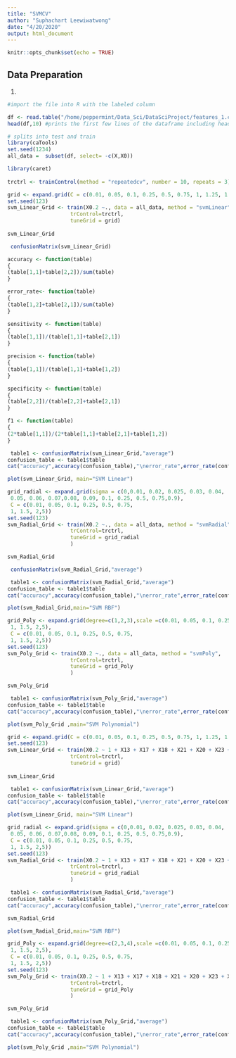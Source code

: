 ```yaml
---
title: "SVMCV"
author: "Suphachart Leewiwatwong"
date: "4/20/2020"
output: html_document
---
```


```r
knitr::opts_chunk$set(echo = TRUE)
```



## Data Preparation
1) 
```r
#import the file into R with the labeled column
```


```r
df <- read.table("/home/peppermint/Data_Sci/DataSciProject/features_1.csv",header= TRUE,sep = ",")
head(df,10) #prints the first few lines of the dataframe including header row
```



```r
# splits into test and train
library(caTools)
set.seed(1234)
all_data =  subset(df, select= -c(X,X0))

```

```r
library(caret)
	
trctrl <- trainControl(method = "repeatedcv", number = 10, repeats = 3)
```


```r

	
grid <- expand.grid(C = c(0.01, 0.05, 0.1, 0.25, 0.5, 0.75, 1, 1.25, 1.5, 1.75, 2,5))
set.seed(123)
svm_Linear_Grid <- train(X0.2 ~., data = all_data, method = "svmLinear",
                    trControl=trctrl,
                    tuneGrid = grid)
 
svm_Linear_Grid
```
```r
 confusionMatrix(svm_Linear_Grid)
```


```r
accuracy <- function(table)
{
(table[1,1]+table[2,2])/sum(table)
}
```

```r
error_rate<- function(table)
{
(table[1,2]+table[2,1])/sum(table)
}
```


```r
sensitivity <- function(table)
{
(table[1,1])/(table[1,1]+table[2,1])
}
```


```r
precision <- function(table)
{
(table[1,1])/(table[1,1]+table[1,2])
}
```



```r
specificity <- function(table)
{
(table[2,2])/(table[2,2]+table[2,1])
}
```


```r
f1 <- function(table)
{
(2*table[1,1])/(2*table[1,1]+table[2,1]+table[1,2])
}
```




```r
 table1 <- confusionMatrix(svm_Linear_Grid,"average")
confusion_table <- table1$table
cat("accuracy",accuracy(confusion_table),"\nerror_rate",error_rate(confusion_table),"\nsensitivity",sensitivity(confusion_table),"\nspecificity",specificity(confusion_table),"\nf1 score",f1(confusion_table),"\nprecision",precision(confusion_table))
```


```r
plot(svm_Linear_Grid, main="SVM Linear")
```



```r
grid_radial <- expand.grid(sigma = c(0,0.01, 0.02, 0.025, 0.03, 0.04,
 0.05, 0.06, 0.07,0.08, 0.09, 0.1, 0.25, 0.5, 0.75,0.9),
 C = c(0.01, 0.05, 0.1, 0.25, 0.5, 0.75,
 1, 1.5, 2,5))
set.seed(123)
svm_Radial_Grid <- train(X0.2 ~., data = all_data, method = "svmRadial",
                    trControl=trctrl,
                    tuneGrid = grid_radial
                    )
```

```r
svm_Radial_Grid
```

```r
 confusionMatrix(svm_Radial_Grid,"average")
```




```r
 table1 <- confusionMatrix(svm_Radial_Grid,"average")
confusion_table <- table1$table
cat("accuracy",accuracy(confusion_table),"\nerror_rate",error_rate(confusion_table),"\nsensitivity",sensitivity(confusion_table),"\nspecificity",specificity(confusion_table),"\nf1 score",f1(confusion_table),"\nprecision",precision(confusion_table))
```



```r
plot(svm_Radial_Grid,main="SVM RBF")
```


```r

grid_Poly <- expand.grid(degree=c(1,2,3),scale =c(0.01, 0.05, 0.1, 0.25, 0.5, 0.75,
 1, 1.5, 2,5),
 C = c(0.01, 0.05, 0.1, 0.25, 0.5, 0.75,
 1, 1.5, 2,5))
set.seed(123)
svm_Poly_Grid <- train(X0.2 ~., data = all_data, method = "svmPoly",
                    trControl=trctrl,
                    tuneGrid = grid_Poly
                    )
```

```r
svm_Poly_Grid
```

```r
 table1 <- confusionMatrix(svm_Poly_Grid,"average")
confusion_table <- table1$table
cat("accuracy",accuracy(confusion_table),"\nerror_rate",error_rate(confusion_table),"\nsensitivity",sensitivity(confusion_table),"\nspecificity",specificity(confusion_table),"\nf1 score",f1(confusion_table),"\nprecision",precision(confusion_table))
```



```r
plot(svm_Poly_Grid ,main="SVM Polynomial")
```



#################################################################################################################################################################################################################################################################################



```r

	
grid <- expand.grid(C = c(0.01, 0.05, 0.1, 0.25, 0.5, 0.75, 1, 1.25, 1.5, 1.75, 2,5))
set.seed(123)
svm_Linear_Grid <- train(X0.2 ~ 1 + X13 + X17 + X18 + X21 + X20 + X23 + X3 + X4, data = all_data, method = "svmLinear",
                    trControl=trctrl,
                    tuneGrid = grid)
 
svm_Linear_Grid
```






```r
 table1 <- confusionMatrix(svm_Linear_Grid,"average")
confusion_table <- table1$table
cat("accuracy",accuracy(confusion_table),"\nerror_rate",error_rate(confusion_table),"\nsensitivity",sensitivity(confusion_table),"\nspecificity",specificity(confusion_table),"\nf1 score",f1(confusion_table))
```


```r
plot(svm_Linear_Grid, main="SVM Linear")
```











```r
grid_radial <- expand.grid(sigma = c(0,0.01, 0.02, 0.025, 0.03, 0.04,
 0.05, 0.06, 0.07,0.08, 0.09, 0.1, 0.25, 0.5, 0.75,0.9),
 C = c(0.01, 0.05, 0.1, 0.25, 0.5, 0.75,
 1, 1.5, 2,5))
set.seed(123)
svm_Radial_Grid <- train(X0.2 ~ 1 + X13 + X17 + X18 + X21 + X20 + X23 + X3 + X4, data = all_data, method = "svmRadial",
                    trControl=trctrl,
                    tuneGrid = grid_radial
                    )
```



```r
 table1 <- confusionMatrix(svm_Radial_Grid,"average")
confusion_table <- table1$table
cat("accuracy",accuracy(confusion_table),"\nerror_rate",error_rate(confusion_table),"\nsensitivity",sensitivity(confusion_table),"\nspecificity",specificity(confusion_table),"\nf1 score",f1(confusion_table))
```



```r
svm_Radial_Grid
```



```r
plot(svm_Radial_Grid,main="SVM RBF")
```







```r

grid_Poly <- expand.grid(degree=c(2,3,4),scale =c(0.01, 0.05, 0.1, 0.25, 0.5, 0.75,
 1, 1.5, 2,5),
 C = c(0.01, 0.05, 0.1, 0.25, 0.5, 0.75,
 1, 1.5, 2,5))
set.seed(123)
svm_Poly_Grid <- train(X0.2 ~ 1 + X13 + X17 + X18 + X21 + X20 + X23 + X3 + X4, data = all_data, method = "svmPoly",
                    trControl=trctrl,
                    tuneGrid = grid_Poly
                    )
```


```r
svm_Poly_Grid
```

```r
 table1 <- confusionMatrix(svm_Poly_Grid,"average")
confusion_table <- table1$table
cat("accuracy",accuracy(confusion_table),"\nerror_rate",error_rate(confusion_table),"\nsensitivity",sensitivity(confusion_table),"\nspecificity",specificity(confusion_table),"\nf1 score",f1(confusion_table))
```



```r
plot(svm_Poly_Grid ,main="SVM Polynomial")
```


